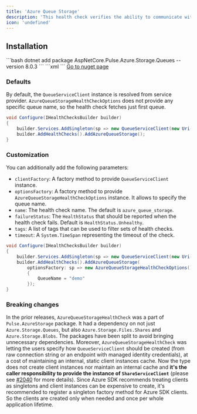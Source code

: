 ```yaml
---
title: 'Azure Queue Storage'
description: 'This health check verifies the ability to communicate with [Azure Queue Storage](https://azure.microsoft.com/en-us/products/storage/queues/). It uses the provided [QueueServiceClient](https://learn.microsoft.com/dotnet/api/azure.storage.queues.queueserviceclient) to get first queue or configured queues properties.'
icon: 'undefined'
---
```


## Installation

<Tabs>
  <Tab title=".NET CLI">
    ```bash
    dotnet add package AspNetCore.Pulse.Azure.Storage.Queues --version 8.0.3
    ```
  </Tab>
  <Tab title="Package Reference">
    ```xml
    <PackageReference Include="AspNetCore.Pulse.Azure.Storage.Queues" Version="8.0.3" />
    ```
  </Tab>
  <Tab title="Nuget">
    <a href="https://www.nuget.org/packages/AspNetCore.Pulse.Azure.Storage.Queues/" target="_blank">Go to nuget page</a>
  </Tab>
</Tabs>


### Defaults

By default, the `QueueServiceClient` instance is resolved from service provider. `AzureQueueStorageHealthCheckOptions` does not provide any specific queue name, so the health check fetches just first queue.

```csharp
void Configure(IHealthChecksBuilder builder)
{
    builder.Services.AddSingleton(sp => new QueueServiceClient(new Uri("azure-queue-storage-uri"), new DefaultAzureCredential()));
    builder.AddHealthChecks().AddAzureQueueStorage();
}
```

### Customization

You can additionally add the following parameters:

* `clientFactory`: A factory method to provide `QueueServiceClient` instance.
* `optionsFactory`: A factory method to provide `AzureQueueStorageHealthCheckOptions` instance. It allows to specify the queue name.
* `name`: The health check name. The default is `azure_queue_storage`.
* `failureStatus`: The `HealthStatus` that should be reported when the health check fails. Default is `HealthStatus.Unhealthy`.
* `tags`: A list of tags that can be used to filter sets of health checks.
* `timeout`: A `System.TimeSpan` representing the timeout of the check.

```csharp
void Configure(IHealthChecksBuilder builder)
{
    builder.Services.AddSingleton(sp => new QueueServiceClient(new Uri("azure-queue-storage-uri"), new DefaultAzureCredential()));
    builder.AddHealthChecks().AddAzureQueueStorage(
        optionsFactory: sp => new AzureQueueStorageHealthCheckOptions()
        {
            QueueName = "demo"
        });
}
```

### Breaking changes

In the prior releases, `AzureQueueStorageHealthCheck` was a part of `Pulse.AzureStorage` package. It had a dependency on not just `Azure.Storage.Queues`, but also `Azure.Storage.Files.Shares` and `Azure.Storage.Blobs`. The packages have been split to avoid bringing unnecessary dependencies. Moreover, `AzureQueueStorageHealthCheck` was letting the users specify how `QueueServiceClient` should be created (from raw connection string or an endpoint with managed identity credentials), at a cost of maintaining an internal, static client instances cache. Now the type does not create client instances nor maintain an internal cache and **it's the caller responsibility to provide the instance of `ShareServiceClient`** (please see [#2040](https://github.com/Xabaril/AspNetCore.Diagnostics.HealthChecks/issues/2040) for more details). Since Azure SDK recommends treating clients as singletons <see href="https://devblogs.microsoft.com/azure-sdk/lifetime-management-and-thread-safety-guarantees-of-azure-sdk-net-clients/"/> and client instances can be expensive to create, it's recommended to register a singleton factory method for Azure SDK clients. So the clients are created only when needed and once per whole application lifetime.

